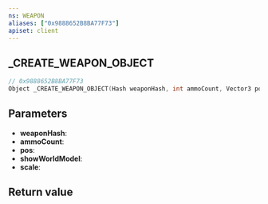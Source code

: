 ```yaml
---
ns: WEAPON
aliases: ["0x9888652B8BA77F73"]
apiset: client
---
```

## _CREATE_WEAPON_OBJECT

```c
// 0x9888652B8BA77F73
Object _CREATE_WEAPON_OBJECT(Hash weaponHash, int ammoCount, Vector3 pos, BOOL showWorldModel, float scale);
```


## Parameters
* **weaponHash**:
* **ammoCount**:
* **pos**:
* **showWorldModel**:
* **scale**:

## Return value